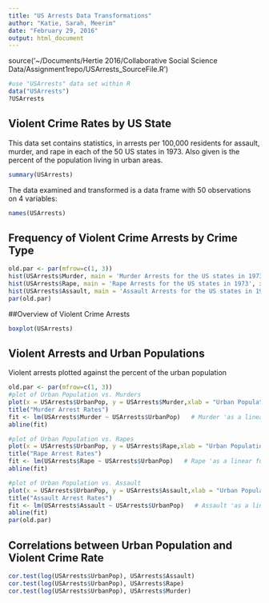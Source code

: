```yaml
---
title: "US Arrests Data Transformations"
author: "Katie, Sarah, Meerim"
date: "February 29, 2016"
output: html_document
---
```


source('~/Documents/Hertie 2016/Collaborative Social Science Data/Assignment1repo/USArrests_SourceFile.R')


```r
#use "USArrests" data set within R
data("USArrests")
?USArrests
```


## Violent Crime Rates by US State

This data set contains statistics, in arrests per 100,000 residents for assault, murder, and rape in each of the 50 US states in 1973. Also given is the percent of the population living in urban areas.

```r
summary(USArrests)
```

The data examined and transformed is a data frame with 50 observations on 4 variables:

```r
names(USArrests)
```

## Frequency of Violent Crime Arrests by Crime Type

```r
old.par <- par(mfrow=c(1, 3))
hist(USArrests$Murder, main = 'Murder Arrests for the US states in 1973', xlab = 'Murder Arrests per 100,000 residents')
hist(USArrests$Rape, main = 'Rape Arrests for the US states in 1973', xlab = 'Rape Arrests per 100,000 residents')
hist(USArrests$Assault, main = 'Assault Arrests for the US states in 1973', xlab = 'Assault Arrests per 100,000 residents')
par(old.par)
```

##Overview of Violent Crime Arrests
```r
boxplot(USArrests)
```

## Violent Arrests and Urban Populations

Violent arrests plotted against the percent of the urban population

```r
old.par <- par(mfrow=c(1, 3))
#plot of Urban Population vs. Murders
plot(x = USArrests$UrbanPop, y = USArrests$Murder,xlab = "Urban Population (%)", ylab = "Murder (Arrests per 100,000)", pch=0)
title("Murder Arrest Rates")
fit <- lm(USArrests$Murder ~ USArrests$UrbanPop)   # Murder 'as a linear function of' Urban Population
abline(fit)

#plot of Urban Population vs. Rapes
plot(x = USArrests$UrbanPop, y = USArrests$Rape,xlab = "Urban Population (%)", ylab = "Rape (Arrests per 100,000)", pch=1)
title("Rape Arrest Rates")
fit <- lm(USArrests$Rape ~ USArrests$UrbanPop)   # Rape 'as a linear function of' Urban Population
abline(fit)

#plot of Urban Population vs. Assault
plot(x = USArrests$UrbanPop, y = USArrests$Assault,xlab = "Urban Population (%)", ylab = "Assault (Arrests per 100,000)", pch=2)
title("Assault Arrest Rates")
fit <- lm(USArrests$Assault ~ USArrests$UrbanPop)   # Assault 'as a linear function of' Urban Population
abline(fit)
par(old.par)
```


## Correlations between Urban Population and Violent Crime Rate

```r
cor.test(log(USArrests$UrbanPop), USArrests$Assault)
cor.test(log(USArrests$UrbanPop), USArrests$Rape)
cor.test(log(USArrests$UrbanPop), USArrests$Murder)
```




